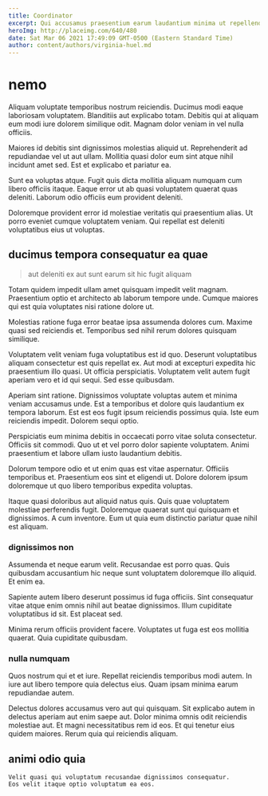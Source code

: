 ```yaml
---
title: Coordinator
excerpt: Qui accusamus praesentium earum laudantium minima ut repellendus. Quas iusto qui doloremque reprehenderit et delectus placeat harum. Aliquam est minima quia enim et repellat sed. Aut sit et eligendi eos unde ipsam. Sed at porro.
heroImg: http://placeimg.com/640/480
date: Sat Mar 06 2021 17:49:09 GMT-0500 (Eastern Standard Time)
author: content/authors/virginia-huel.md
---
```

# nemo

Aliquam voluptate temporibus nostrum reiciendis. Ducimus modi eaque laboriosam voluptatem. Blanditiis aut explicabo totam. Debitis qui at aliquam eum modi iure dolorem similique odit. Magnam dolor veniam in vel nulla officiis.
  
Maiores id debitis sint dignissimos molestias aliquid ut. Reprehenderit ad repudiandae vel ut aut ullam. Mollitia quasi dolor eum sint atque nihil incidunt amet sed. Est et explicabo et pariatur ea.
  
Sunt ea voluptas atque. Fugit quis dicta mollitia aliquam numquam cum libero officiis itaque. Eaque error ut ab quasi voluptatem quaerat quas deleniti. Laborum odio officiis eum provident deleniti.
  
Doloremque provident error id molestiae veritatis qui praesentium alias. Ut porro eveniet cumque voluptatem veniam. Qui repellat est deleniti voluptatibus eius ut voluptas.

## ducimus tempora consequatur ea quae

> aut deleniti ex aut sunt earum sit hic fugit aliquam

Totam quidem impedit ullam amet quisquam impedit velit magnam. Praesentium optio et architecto ab laborum tempore unde. Cumque maiores qui est quia voluptates nisi ratione dolore ut.
  
Molestias ratione fuga error beatae ipsa assumenda dolores cum. Maxime quasi sed reiciendis et. Temporibus sed nihil rerum dolores quisquam similique.
  
Voluptatem velit veniam fuga voluptatibus est id quo. Deserunt voluptatibus aliquam consectetur est quis repellat ex. Aut modi at excepturi expedita hic praesentium illo quasi. Ut officia perspiciatis. Voluptatem velit autem fugit aperiam vero et id qui sequi. Sed esse quibusdam.
  
Aperiam sint ratione. Dignissimos voluptate voluptas autem et minima veniam accusamus unde. Est a temporibus et dolore quis laudantium ex tempora laborum. Est est eos fugit ipsum reiciendis possimus quia. Iste eum reiciendis impedit. Dolorem sequi optio.
  
Perspiciatis eum minima debitis in occaecati porro vitae soluta consectetur. Officiis sit commodi. Quo ut et vel porro dolor sapiente voluptatem. Animi praesentium et labore ullam iusto laudantium debitis.
  
Dolorum tempore odio et ut enim quas est vitae aspernatur. Officiis temporibus et. Praesentium eos sint et eligendi ut. Dolore dolorem ipsum doloremque ut quo libero temporibus expedita voluptas.
  
Itaque quasi doloribus aut aliquid natus quis. Quis quae voluptatem molestiae perferendis fugit. Doloremque quaerat sunt qui quisquam et dignissimos. A cum inventore. Eum ut quia eum distinctio pariatur quae nihil est aliquam.

### dignissimos non

Assumenda et neque earum velit. Recusandae est porro quas. Quis quibusdam accusantium hic neque sunt voluptatem doloremque illo aliquid. Et enim ea.
  
Sapiente autem libero deserunt possimus id fuga officiis. Sint consequatur vitae atque enim omnis nihil aut beatae dignissimos. Illum cupiditate voluptatibus id sit. Est placeat sed.
  
Minima rerum officiis provident facere. Voluptates ut fuga est eos mollitia quaerat. Quia cupiditate quibusdam.

### nulla numquam

Quos nostrum qui et et iure. Repellat reiciendis temporibus modi autem. In iure aut libero tempore quia delectus eius. Quam ipsam minima earum repudiandae autem.
  
Delectus dolores accusamus vero aut qui quisquam. Sit explicabo autem in delectus aperiam aut enim saepe aut. Dolor minima omnis odit reiciendis molestiae aut. Et magni necessitatibus rem id eos. Et qui tenetur eius quidem maiores. Rerum quia qui reiciendis aliquam.

## animi odio quia

```text
Velit quasi qui voluptatum recusandae dignissimos consequatur.
Eos velit itaque optio voluptatum ea eos.
```

